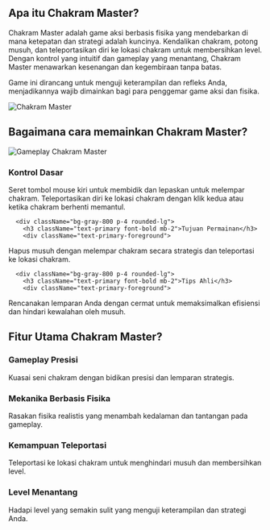 ## Apa itu Chakram Master?
<div className="flex flex-col md:flex-row items-center gap-8">
  <div className="w-full md:w-1/2 text-xl">
Chakram Master adalah game aksi berbasis fisika yang mendebarkan di mana ketepatan dan strategi adalah kuncinya. Kendalikan chakram, potong musuh, dan teleportasikan diri ke lokasi chakram untuk membersihkan level. Dengan kontrol yang intuitif dan gameplay yang menantang, Chakram Master menawarkan kesenangan dan kegembiraan tanpa batas.

Game ini dirancang untuk menguji keterampilan dan refleks Anda, menjadikannya wajib dimainkan bagi para penggemar game aksi dan fisika.
</div>
  <div className="w-full md:w-1/2 flex justify-center items-center">
<img 
      src="https://public-image.fafafa.ai/games/2025-02-15/images/1739623661751-z04q6n.com/knife-io_16x9/20250211105952/knife-io_16x9-cover" 
      alt="Chakram Master" 
      className="w-4/5 h-auto"
    />
</div>
</div>

## Bagaimana cara memainkan Chakram Master?

<div className="flex flex-col md:flex-row items-center gap-8">
  <div className="w-full md:w-1/2">
<img 
      src="https://public-image.fafafa.ai/games/2025-02-15/images/1739623661751-z04q6n.com/knife-io_16x9/20250211105952/knife-io_16x9-cover" 
      alt="Gameplay Chakram Master" 
      className="w-4/5 h-auto mx-auto"
    />
</div>
  <div className="w-full md:w-1/2">
    <div className="grid grid-cols-1 gap-4 mt-0">
      <div className="bg-gray-800 p-4 rounded-lg">
        <h3 className="text-primary font-bold mb-2">Kontrol Dasar</h3>
        <div className="text-primary-foreground">
Seret tombol mouse kiri untuk membidik dan lepaskan untuk melempar chakram. Teleportasikan diri ke lokasi chakram dengan klik kedua atau ketika chakram berhenti memantul.
</div>
      </div>

      <div className="bg-gray-800 p-4 rounded-lg">
        <h3 className="text-primary font-bold mb-2">Tujuan Permainan</h3>
        <div className="text-primary-foreground">
Hapus musuh dengan melempar chakram secara strategis dan teleportasi ke lokasi chakram.
</div>
      </div>

      <div className="bg-gray-800 p-4 rounded-lg">
        <h3 className="text-primary font-bold mb-2">Tips Ahli</h3>
        <div className="text-primary-foreground">
Rencanakan lemparan Anda dengan cermat untuk memaksimalkan efisiensi dan hindari kewalahan oleh musuh.
</div>
      </div>
    </div>
  </div>
</div>

## Fitur Utama Chakram Master?

<div className="grid grid-cols-1 md:grid-cols-2 gap-4">
  <div className="bg-gray-800 p-4 rounded-lg">
    <h3 className="text-primary font-bold mb-2">Gameplay Presisi</h3>
    <div className="text-primary-foreground">
Kuasai seni chakram dengan bidikan presisi dan lemparan strategis.
</div>
  </div>

  <div className="bg-gray-800 p-4 rounded-lg">
    <h3 className="text-primary font-bold mb-2">Mekanika Berbasis Fisika</h3>
    <div className="text-primary-foreground">
Rasakan fisika realistis yang menambah kedalaman dan tantangan pada gameplay.
</div>
  </div>

  <div className="bg-gray-800 p-4 rounded-lg">
    <h3 className="text-primary font-bold mb-2">Kemampuan Teleportasi</h3>
    <div className="text-primary-foreground">
Teleportasi ke lokasi chakram untuk menghindari musuh dan membersihkan level.
</div>
  </div>

  <div className="bg-gray-800 p-4 rounded-lg">
    <h3 className="text-primary font-bold mb-2">Level Menantang</h3>
    <div className="text-primary-foreground">
Hadapi level yang semakin sulit yang menguji keterampilan dan strategi Anda.
</div>
  </div>
</div>